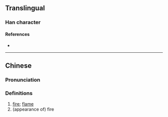 {{character info}}
==Translingual==

===Han character===
{{Han char|rn=86|rad=火|as=08|sn=12|four=|canj=FHPA|ids=⿰火昏}}

====References====
* {{Han ref|kx=0673.180|dkj=19105|dj=1081.180|hdz=32210.050|uh=711D|ud=28957}}

----

==Chinese==
{{zh-forms}}

===Pronunciation===
{{zh-pron
|m=hùn
|c=fan3
|mc=
|oc=
|ma=
|cat=n,a
}}

===Definitions===
{{zh-hanzi}}

# [[fire]]; [[flame]]
# (appearance of) fire
